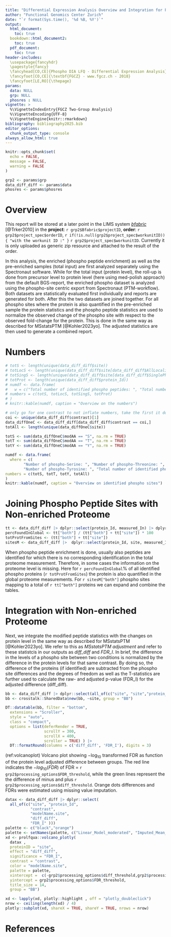 ```yaml
---
title: "Differential Expression Analysis Overview and Integration for Phospho DIA-LFQ Data"
author: "Functional Genomics Center Zurich"
date: "`r format(Sys.time(), '%d %B, %Y')`"
output:
  html_document:
    toc: true
  bookdown::html_document2:
    toc: true
  pdf_document: 
    toc: true
header-includes: 
  \usepackage{fancyhdr}
  \pagestyle{fancy}
  \fancyhead[CO,CE]{Phospho DIA LFQ - Differential Expression Analysis}
  \fancyfoot[CO,CE]{\textbf{FGCZ} - www.fgcz.ch - 2018}
  \fancyfoot[LE,RO]{\thepage} 
params:
  data: NULL
  grp: NULL
  phosres : NULL
vignette: >
  %\VignetteIndexEntry{FGCZ Two-Group Analysis}
  %\VignetteEncoding{UTF-8}
  %\VignetteEngine{knitr::rmarkdown}
bibliography: bibliography2025.bib
editor_options: 
  chunk_output_type: console
always_allow_html: true
---
```




```r

knitr::opts_chunk$set(
  echo = FALSE,
  message = FALSE,
  warning = FALSE
)

grp2 <- params$grp
data_diff_diff <- params$data
phosres <- params$phosres
```

# Overview

This report will be stored at a later point in the LIMS system [_bfabric_](https://fgcz-bfabric.uzh.ch) [@Trker2010] in the 
__project__: `r grp2$Bfabric$projectID`, __order__: `r grp2$project_spec$orderID`, `r if(!is.null(grp2$project_spec$workunitID)){ "with the workunit ID :" }`  `r grp2$project_spec$workunitID`. Currently it is only uploaded as generic zip resource and attached to the result of the order.

In this analysis, the enriched (phospho peptide enrichment) as well as the pre-enriched samples (total input) are first analyzed separately using the Spectronaut software. While for the total input (protein level), the roll-up is done from precursor level to protein level (here using med-polish approach) from the default BGS-report, the enriched phospho dataset is analyzed using the phospho-site centric export from Spectronaut (PTM-workflow). Both datasets are statistically evaluated first individually and reports are generated for both. After this the two datasets are joined together. For all phospho sites where the protein is also quantified in the pre-enriched sample the protein statistics and the phospho peptide statistics are used to normalize the observed change of the phospho site with respect to the observed fold-change for the protein. This is done in the same way as described for MSstatsPTM [@Kohler2023yo]. The adjusted statistics are then used to generate a combined report. 

# Numbers

```r
# totS <- length(unique(data_diff_diff$site))
# totLocS <- length(unique(data_diff_diff$site[data_diff_diff$AllLocalized]))
# totSingS <- length(unique(data_diff_diff$site[data_diff_diff$SinglePhosLocalized_bool]))
# totProt <- length(unique(data_diff_diff$protein_Id))
# numdf <- data.frame(
#   w = c("Total number of identified phospho peptides: ", "Total number of phospho peptides with fully localized phosphorylations (sites):", "Total number of singly phosphorylated and localized phospho peptides: ", "Total number of phospho proteins: "), 
# numbers = c(totS, totLocS, totSingS, totProt)
# )
# knitr::kable(numdf, caption = "Overview on the numbers")

# only go for one contrast to not inflate numbers, take the first it does not matter
coi <- unique(data_diff_diff$contrast)[1]
data_diffOneC <- data_diff_diff[data_diff_diff$contrast == coi,]
totAll <- length(unique(data_diffOneC$site))

totS <- sum(data_diffOneC$modAA == "S", na.rm = TRUE)
totT <- sum(data_diffOneC$modAA == "T", na.rm = TRUE)
totY <- sum(data_diffOneC$modAA == "Y", na.rm = TRUE)

numdf <- data.frame(
  where = c( 
        "Number of phospho-Serine: ", "Number of phospho-Threonine: ", 
        "Number of phospho-Tyrosine: ", "Total number of identified phospho sites: "), 
numbers = c(totS, totT, totY, totAll)
)
knitr::kable(numdf, caption = "Overview on identified phospho sites")

```


# Joining Phospho Peptide Sites with Non-enriched Proteome

```r
tt <- data_diff_diff |> dplyr::select(protein_Id, measured_In) |> dplyr::distinct() |> dplyr::pull(measured_In) |> table()
percFoundInGlobal <- tt["both"] / (tt["both"] + tt["site"]) * 100
totProtFromSites <- (tt["both"] + tt["site"])
sitesM <- data_diff_diff |>  dplyr::select(protein_Id, site, measured_In) |> dplyr::distinct() |> dplyr::pull(measured_In) |> table()
```

When phospho peptide enrichment is done, usually also peptides are identified for which there is no corresponding identification in the total proteome measurement.
Therefore, in some cases the information on the proteome level is missing. Here for `r percFoundInGlobal`% of all identified phospho proteins (`r totProtFromSites`)
the protein is also quantified in the global proteome measurements.
For `r sitesM["both"]` phospho sites mapping to a total of `r tt["both"]` proteins we can expand and combine the tables. 


# Integration with Non-enriched Proteome

Next, we integrate the modified peptide statistics with the changes on protein level in the same way as described for MSstatsPTM [@Kohler2023yo]. We refer to this as *MSstatsPTM adjustment* and refer to these statistcis in our outputs as *diff_diff* and *FDR_I*.
In brief, the difference in the levels of a phospho site between two conditions is normalized by the difference in the protein levels for that same contrast. By doing so, the difference of the proteins (if identified) are subtracted from the phospho site differences and the degrees of freedom as well as the T-statistics are further used to calculate the raw- and adjusted p-value (FDR_I) for the adjusted difference (diff_diff).


```r
bb <- data_diff_diff |> dplyr::select(all_of(c("site", "site","protein_Id","contrast","modelName.site","diff_diff","FDR_I")))
bb <- crosstalk::SharedData$new(bb, ~site, group = "BB")

DT::datatable(bb, filter = "bottom",
  extensions = "Scroller",
  style = "auto",
  class = "compact",
  options = list(deferRender = TRUE,
                 scrollY = 300,
                 scrollX = 400,
                 scroller = TRUE) ) |>
  DT::formatRound(columns = c('diff_diff', 'FDR_I'), digits = 3)

```


(ref:volcanoplot)  Volcano plot showing $-\log_{10}$ transformed FDR as function of the protein level adjusted difference between groups. The red line indicates the $-log_{10}(FDR)$ of FDR = `r grp2$processing_options$FDR_threshold`, while the green lines represent the the difference of minus and plus `r grp2$processing_options$diff_threshold`. Orange dots differences and FDRs were estimated using missing value imputation.


```r
datax <- data_diff_diff |> dplyr::select(
  all_of(c("site", "protein_Id",
           "contrast",
           "modelName.site",
           "diff_diff",
           "FDR_I" )))
palette <- c("black","orange")
palette <- setNames(palette, c("Linear_Model_moderated", "Imputed_Mean_moderated"))  
xd <- prolfqua::volcano_plotly( 
  datax ,
  proteinID = "site",
  effect = "diff_diff",
  significance = "FDR_I",
  contrast = "contrast",
  color = "modelName.site",
  palette = palette,
  xintercept =  c(-grp2$processing_options$diff_threshold,grp2$processing_options$diff_threshold),
  yintercept = grp2$processing_options$FDR_threshold,
  title_size = 14,
  group = "BB")

xd <- lapply(xd, plotly::highlight , off = "plotly_doubleclick")
nrow <- ceiling(length(xd) / 4)
plotly::subplot(xd, shareX = TRUE, shareY = TRUE, nrows = nrow)

```

# References
